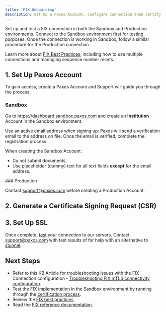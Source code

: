 ```yaml
---
title: 'FIX Onboarding'
description: Set Up a Paxos Account, configure connection then certify.
---
```


[fix-api]: https://developer.paxos.com/docs/itbit/guides/crypto-brokerage/fix/
[certify]: certify
[fix-best-practice]: best-practices
[tls-troubleshooting]: https://cryptobrokerage.paxos.com/hc/en-us/articles/17822398442516
[stunnel]: https://www.stunnel.org/

Set up and test a FIX connection in both the Sandbox and Production environments.
Connect to the Sandbox environment first for testing purposes.
Once the connection is working in Sandbox, follow a similar procedure for the Production connection.

<Tip>

Learn more about [FIX Best Practices][fix-best-practice], including how to use multiple connections and managing sequence number resets.

</Tip>

## 1. Set Up Paxos Account

To gain access, create a Paxos Account and Support will guide you through the process.
### Sandbox

Go to https://dashboard.sandbox.paxos.com and create an **Institution** Account in the Sandbox environment.

Use an active email address when signing up: Paxos will send a verification email to the address on file.
Once the email is verified, complete the registration process.

<Info>

When creating the Sandbox Account:
- Do not submit documents.
- Use placeholder (dummy) text for all text fields **except** for the email address.

</Info>
### Production

Contact support@paxos.com before creating a Production Account.
## 2. Generate a Certificate Signing Request (CSR)

<FixCSR />

## 3. Set Up SSL

<FixSSL />

Once complete, [test][certify] your connection to our servers.
Contact support@paxos.com with test results of for help with an alternative to [stunnel][stunnel].

## Next Steps
- Refer to this KB Article for troubleshooting issues with the FIX Connection configuration - [Troubleshooting FIX mTLS connectivity configuration][tls-troubleshooting].
- Test the FIX implementation in the Sandbox environment by running through the [certification process][certify].
- Review the [FIX best practices][fix-best-practice].
- Read the [FIX reference documentation][fix-api].
